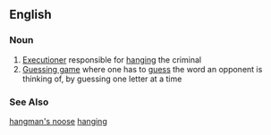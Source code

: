 ==English==
{{wikipedia}}
===Noun===
# [[Executioner]] responsible for [[hang]]ing the criminal
# [[Guessing game]] where one has to [[guess]] the word an opponent is thinking of, by guessing one letter at a time
===See Also===
[[hangman's noose]]
[[hanging]]